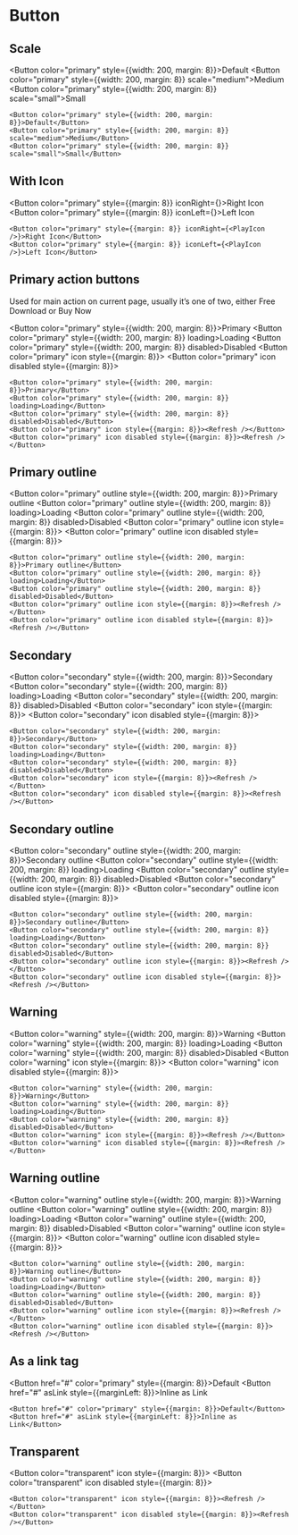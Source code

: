 
# Button

## Scale

<Button color="primary" style={{width: 200, margin: 8}}>Default</Button>
<Button color="primary" style={{width: 200, margin: 8}} scale="medium">Medium</Button>
<Button color="primary" style={{width: 200, margin: 8}} scale="small">Small</Button>

```
<Button color="primary" style={{width: 200, margin: 8}}>Default</Button>
<Button color="primary" style={{width: 200, margin: 8}} scale="medium">Medium</Button>
<Button color="primary" style={{width: 200, margin: 8}} scale="small">Small</Button>
```

## With Icon

<Button color="primary" style={{margin: 8}} iconRight={<PlayIcon />}>Right Icon</Button>
<Button color="primary" style={{margin: 8}} iconLeft={<PlayIcon />}>Left Icon</Button>

```
<Button color="primary" style={{margin: 8}} iconRight={<PlayIcon />}>Right Icon</Button>
<Button color="primary" style={{margin: 8}} iconLeft={<PlayIcon />}>Left Icon</Button>
```

## Primary action buttons

Used for main action on current page, usually it’s one of two, either Free Download or Buy Now

<Button color="primary" style={{width: 200, margin: 8}}>Primary</Button>
<Button color="primary" style={{width: 200, margin: 8}} loading>Loading</Button>
<Button color="primary" style={{width: 200, margin: 8}} disabled>Disabled</Button>
<Button color="primary" icon style={{margin: 8}}><Refresh /></Button>
<Button color="primary" icon disabled style={{margin: 8}}><Refresh /></Button>

```
<Button color="primary" style={{width: 200, margin: 8}}>Primary</Button>
<Button color="primary" style={{width: 200, margin: 8}} loading>Loading</Button>
<Button color="primary" style={{width: 200, margin: 8}} disabled>Disabled</Button>
<Button color="primary" icon style={{margin: 8}}><Refresh /></Button>
<Button color="primary" icon disabled style={{margin: 8}}><Refresh /></Button>
```

## Primary outline

<Button color="primary" outline style={{width: 200, margin: 8}}>Primary outline</Button>
<Button color="primary" outline style={{width: 200, margin: 8}} loading>Loading</Button>
<Button color="primary" outline style={{width: 200, margin: 8}} disabled>Disabled</Button>
<Button color="primary" outline icon style={{margin: 8}}><Refresh /></Button>
<Button color="primary" outline icon disabled style={{margin: 8}}><Refresh /></Button>

```
<Button color="primary" outline style={{width: 200, margin: 8}}>Primary outline</Button>
<Button color="primary" outline style={{width: 200, margin: 8}} loading>Loading</Button>
<Button color="primary" outline style={{width: 200, margin: 8}} disabled>Disabled</Button>
<Button color="primary" outline icon style={{margin: 8}}><Refresh /></Button>
<Button color="primary" outline icon disabled style={{margin: 8}}><Refresh /></Button>
```

## Secondary

<Button color="secondary" style={{width: 200, margin: 8}}>Secondary</Button>
<Button color="secondary" style={{width: 200, margin: 8}} loading>Loading</Button>
<Button color="secondary" style={{width: 200, margin: 8}} disabled>Disabled</Button>
<Button color="secondary" icon style={{margin: 8}}><Refresh /></Button>
<Button color="secondary" icon disabled style={{margin: 8}}><Refresh /></Button>

```
<Button color="secondary" style={{width: 200, margin: 8}}>Secondary</Button>
<Button color="secondary" style={{width: 200, margin: 8}} loading>Loading</Button>
<Button color="secondary" style={{width: 200, margin: 8}} disabled>Disabled</Button>
<Button color="secondary" icon style={{margin: 8}}><Refresh /></Button>
<Button color="secondary" icon disabled style={{margin: 8}}><Refresh /></Button>
```

## Secondary outline

<Button color="secondary" outline style={{width: 200, margin: 8}}>Secondary outline</Button>
<Button color="secondary" outline style={{width: 200, margin: 8}} loading>Loading</Button>
<Button color="secondary" outline style={{width: 200, margin: 8}} disabled>Disabled</Button>
<Button color="secondary" outline icon style={{margin: 8}}><Refresh /></Button>
<Button color="secondary" outline icon disabled style={{margin: 8}}><Refresh /></Button>

```
<Button color="secondary" outline style={{width: 200, margin: 8}}>Secondary outline</Button>
<Button color="secondary" outline style={{width: 200, margin: 8}} loading>Loading</Button>
<Button color="secondary" outline style={{width: 200, margin: 8}} disabled>Disabled</Button>
<Button color="secondary" outline icon style={{margin: 8}}><Refresh /></Button>
<Button color="secondary" outline icon disabled style={{margin: 8}}><Refresh /></Button>
```

## Warning

<Button color="warning" style={{width: 200, margin: 8}}>Warning</Button>
<Button color="warning" style={{width: 200, margin: 8}} loading>Loading</Button>
<Button color="warning" style={{width: 200, margin: 8}} disabled>Disabled</Button>
<Button color="warning" icon style={{margin: 8}}><Refresh /></Button>
<Button color="warning" icon disabled style={{margin: 8}}><Refresh /></Button>

```
<Button color="warning" style={{width: 200, margin: 8}}>Warning</Button>
<Button color="warning" style={{width: 200, margin: 8}} loading>Loading</Button>
<Button color="warning" style={{width: 200, margin: 8}} disabled>Disabled</Button>
<Button color="warning" icon style={{margin: 8}}><Refresh /></Button>
<Button color="warning" icon disabled style={{margin: 8}}><Refresh /></Button>
```

## Warning outline

<Button color="warning" outline style={{width: 200, margin: 8}}>Warning outline</Button>
<Button color="warning" outline style={{width: 200, margin: 8}} loading>Loading</Button>
<Button color="warning" outline style={{width: 200, margin: 8}} disabled>Disabled</Button>
<Button color="warning" outline icon style={{margin: 8}}><Refresh /></Button>
<Button color="warning" outline icon disabled style={{margin: 8}}><Refresh /></Button>

```
<Button color="warning" outline style={{width: 200, margin: 8}}>Warning outline</Button>
<Button color="warning" outline style={{width: 200, margin: 8}} loading>Loading</Button>
<Button color="warning" outline style={{width: 200, margin: 8}} disabled>Disabled</Button>
<Button color="warning" outline icon style={{margin: 8}}><Refresh /></Button>
<Button color="warning" outline icon disabled style={{margin: 8}}><Refresh /></Button>
```

## As a link tag

<Button href="#" color="primary" style={{margin: 8}}>Default</Button>
<Button href="#" asLink style={{marginLeft: 8}}>Inline as Link</Button>

```
<Button href="#" color="primary" style={{margin: 8}}>Default</Button>
<Button href="#" asLink style={{marginLeft: 8}}>Inline as Link</Button>
```

## Transparent

<Button color="transparent" icon style={{margin: 8}}><Refresh /></Button>
<Button color="transparent" icon disabled style={{margin: 8}}><Refresh /></Button>

```
<Button color="transparent" icon style={{margin: 8}}><Refresh /></Button>
<Button color="transparent" icon disabled style={{margin: 8}}><Refresh /></Button>
```

